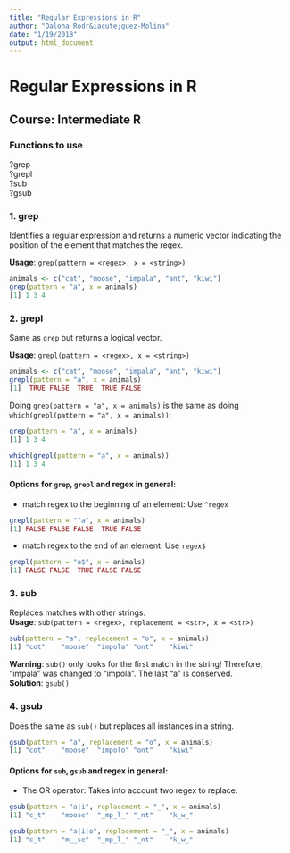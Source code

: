 ```yaml
---
title: "Regular Expressions in R"
author: "Daloha Rodr&iacute;guez-Molina"
date: "1/19/2018"
output: html_document
---
```


# Regular Expressions in R
## Course: Intermediate R

### Functions to use
?grep     
?grepl     
?sub     
?gsub     

### 1. grep
Identifies a regular expression and returns a numeric vector indicating the position of the element that matches the regex.

**Usage**: `grep(pattern = <regex>, x = <string>)`
```r
animals <- c("cat", "moose", "impala", "ant", "kiwi")
grep(pattern = "a", x = animals)
[1] 1 3 4
```

### 2. grepl
Same as `grep` but returns a logical vector.

**Usage**: `grepl(pattern = <regex>, x = <string>)`
```r
animals <- c("cat", "moose", "impala", "ant", "kiwi")
grepl(pattern = "a", x = animals)
[1]  TRUE FALSE  TRUE  TRUE FALSE
```

Doing `grep(pattern = "a", x = animals)` is the same as doing `which(grepl(pattern = "a", x = animals))`:
```r
grep(pattern = "a", x = animals)
[1] 1 3 4

which(grepl(pattern = "a", x = animals))
[1] 1 3 4
```
#### Options for `grep`, `grepl` and regex in general:
* match regex to the beginning of an element: Use `^regex`
```r
grepl(pattern = "^a", x = animals)
[1] FALSE FALSE FALSE  TRUE FALSE
```
* match regex to the end of an element: Use `regex$`
```r
grepl(pattern = "a$", x = animals)
[1] FALSE FALSE  TRUE FALSE FALSE
```

### 3. sub
Replaces matches with other strings.     
**Usage**: `sub(pattern = <regex>, replacement = <str>, x = <str>)`
```r
sub(pattern = "a", replacement = "o", x = animals)
[1] "cot"    "moose"  "impola" "ont"    "kiwi" 
```
**Warning**: `sub()` only looks for the first match in the string! Therefore, "impala" was changed to "impola". The last "a" is conserved.     
**Solution**: `gsub()`

### 4. gsub
Does the same as `sub()` but replaces all instances in a string.
```r
gsub(pattern = "a", replacement = "o", x = animals)
[1] "cot"    "moose"  "impolo" "ont"    "kiwi"  
```
#### Options for `sub`, `gsub` and regex in general:
* The OR operator: Takes into account two regex to replace:
```r
gsub(pattern = "a|i", replacement = "_", x = animals)
[1] "c_t"    "moose"  "_mp_l_" "_nt"    "k_w_" 

gsub(pattern = "a|i|o", replacement = "_", x = animals)
[1] "c_t"    "m__se"  "_mp_l_" "_nt"    "k_w_" 
```













